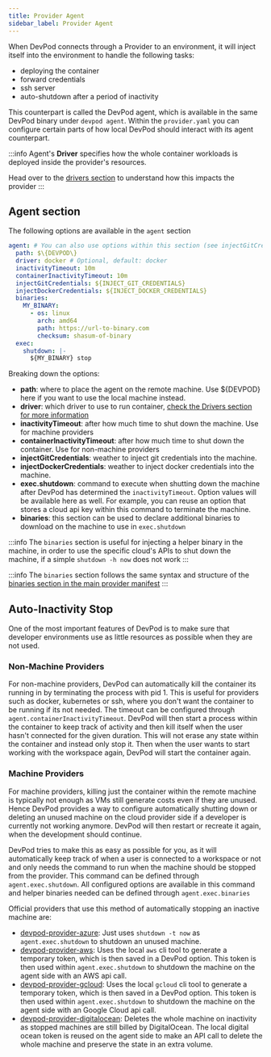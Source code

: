 ```yaml
---
title: Provider Agent
sidebar_label: Provider Agent
---
```


When DevPod connects through a Provider to an environment, it will inject itself into the environment to handle the following tasks:
- deploying the container
- forward credentials
- ssh server
- auto-shutdown after a period of inactivity

This counterpart is called the DevPod agent, which is available in the same DevPod binary under `devpod agent`.
Within the `provider.yaml` you can configure certain parts of how local DevPod should interact with its agent counterpart.

:::info
Agent's **Driver** specifies how the whole container workloads is deployed inside
the provider's resources.

Head over to the [drivers section](./driver.mdx) to understand how this impacts
the provider
:::

## Agent section

The following options are available in the `agent` section

```yaml
agent: # You can also use options within this section (see injectGitCredentials as an example)
  path: $\{DEVPOD\}
  driver: docker # Optional, default: docker
  inactivityTimeout: 10m
  containerInactivityTimeout: 10m
  injectGitCredentials: ${INJECT_GIT_CREDENTIALS}
  injectDockerCredentials: ${INJECT_DOCKER_CREDENTIALS}
  binaries:
    MY_BINARY:
      - os: linux
        arch: amd64
        path: https://url-to-binary.com
        checksum: shasum-of-binary
  exec:
    shutdown: |-
      ${MY_BINARY} stop
```

Breaking down the options:

- **path**: where to place the agent on the remote machine. Use $\{DEVPOD\} here if you want to use the local machine instead.
- **driver**: which driver to use to run container, [check the Drivers section for more information](./driver.mdx)
- **inactivityTimeout**: after how much time to shut down the machine. Use for machine providers
- **containerInactivityTimeout**: after how much time to shut down the container. Use for non-machine providers
- **injectGitCredentials**: weather to inject git credentials into the machine.
- **injectDockerCredentials**: weather to inject docker credentials into the machine.
- **exec.shutdown**: command to execute when shutting down the machine after DevPod has determined the `inactivityTimeout`. Option values will be available here as well. For example, you can reuse an option that stores a cloud api key within this command to terminate the machine.
- **binaries**: this section can be used to declare additional binaries to download on the machine to use in `exec.shutdown`

:::info
The `binaries` section is useful for injecting a helper binary in the machine, in order to
use the specific cloud's APIs to shut down the machine, if a simple `shutdown -h now` does not work
:::

:::info
The `binaries` section follows the same syntax and structure of the [binaries section in the main provider manifest](./binaries.mdx)
:::

## Auto-Inactivity Stop

One of the most important features of DevPod is to make sure that developer environments use as little resources as possible when they are not used.

### Non-Machine Providers

For non-machine providers, DevPod can automatically kill the container its running in by terminating the process with pid 1. This is useful for providers such as docker, kubernetes or ssh, where you don't want the container to be running if its not needed. The timeout can be configured through `agent.containerInactivityTimeout`. DevPod will then start a process within the container to keep track of activity and then kill itself when the user hasn't connected for the given duration. This will not erase any state within the container and instead only stop it. Then when the user wants to start working with the workspace again, DevPod will start the container again.

### Machine Providers

For machine providers, killing just the container within the remote machine is typically not enough as VMs still generate costs even if they are unused.
Hence DevPod provides a way to configure automatically shutting down or deleting an unused machine on the cloud provider side if a developer is currently not working anymore.
DevPod will then restart or recreate it again, when the development should continue.

DevPod tries to make this as easy as possible for you, as it will automatically keep track of when a user is connected to a workspace or not and only needs the command to run when the machine should be stopped from the provider.
This command can be defined through `agent.exec.shutdown`.
All configured options are available in this command and helper binaries needed can be defined through `agent.exec.binaries`

Official providers that use this method of automatically stopping an inactive machine are:
- [devpod-provider-azure](https://github.com/loft-sh/devpod-provider-azure): Just uses `shutdown -t now` as `agent.exec.shutdown` to shutdown an unused machine.
- [devpod-provider-aws](https://github.com/loft-sh/devpod-provider-aws): Uses the local `aws` cli tool to generate a temporary token, which is then saved in a DevPod option. This token is then used within `agent.exec.shutdown` to shutdown the machine on the agent side with an AWS api call.
- [devpod-provider-gcloud](https://github.com/loft-sh/devpod-provider-gcloud): Uses the local `gcloud` cli tool to generate a temporary token, which is then saved in a DevPod option. This token is then used within `agent.exec.shutdown` to shutdown the machine on the agent side with an Google Cloud api call.
- [devpod-provider-digitalocean](https://github.com/loft-sh/devpod-provider-digitalocean): Deletes the whole machine on inactivity as stopped machines are still billed by DigitalOcean. The local digital ocean token is reused on the agent side to make an API call to delete the whole machine and preserve the state in an extra volume.
